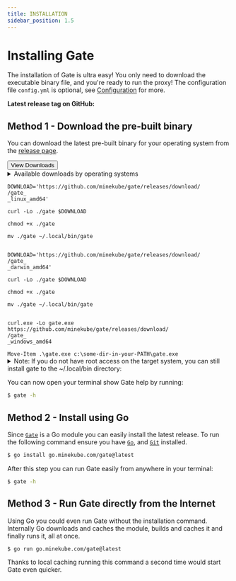 ```yaml
---
title: INSTALLATION
sidebar_position: 1.5
---
```


# Installing Gate

The installation of Gate is ultra easy! You only need to download the executable binary file,
and you're ready to run the proxy! The configuration file `config.yml` is optional, see
[Configuration](configuration) for more.

**Latest release tag on GitHub:**
<code><LatestTag username="minekube" repo="gate"/></code>

## Method 1 - Download the pre-built binary

You can download the latest pre-built binary for your operating system from the [release page](https://github.com/minekube/gate/releases).

<ButtonGroup>
    <Button type="primary" href="https://github.com/minekube/gate/releases" target="_blank">View Downloads</Button>
</ButtonGroup>


<details>
<summary>Available downloads by operating systems</summary>

| OS      | Binary Name with Processor                        |
|---------|---------------------------------------------------|
| Windows | `windows_arm64`, `windows_amd64` or `windows_386` |
| MacOS   | `darwin_amd64` or `darwin_arm64`                  |
| Linux   | `linux_arm64`, `linux_amd64` or `linux_386`       |

</details>



<Tabs>
<TabItem value="linux" label="Linux" default>

<code>
DOWNLOAD='https://github.com/minekube/gate/releases/download/
<LatestTag username="minekube" repo="gate"/>/gate_
<LatestTag plain username="minekube" repo="gate"/>_linux_amd64'<br/>
curl -Lo ./gate $DOWNLOAD<br/>
chmod +x ./gate<br/>
mv ./gate ~/.local/bin/gate<br/>
</code>

</TabItem>
<TabItem value="macos" label="MacOS">

<code>
DOWNLOAD='https://github.com/minekube/gate/releases/download/
<LatestTag username="minekube" repo="gate"/>/gate_
<LatestTag plain username="minekube" repo="gate"/>_darwin_amd64'<br/>
curl -Lo ./gate $DOWNLOAD<br/>
chmod +x ./gate<br/>
mv ./gate ~/.local/bin/gate<br/>
</code>

</TabItem>
<TabItem value="windows" label="Windows in PowerShell">

<code>
curl.exe -Lo gate.exe https://github.com/minekube/gate/releases/download/
<LatestTag username="minekube" repo="gate"/>/gate_
<LatestTag plain username="minekube" repo="gate"/>_windows_amd64<br/>
Move-Item .\gate.exe c:\some-dir-in-your-PATH\gate.exe
</code>

</TabItem>
</Tabs>


<details>
<summary>
    Note: If you do not have root access on the target system, you can still install gate to the ~/.local/bin directory:
</summary>

```sh
chmod +x gate
mkdir -p ~/.local/bin
mv ./gate ~/.local/bin/gate
# and then append (or prepend) ~/.local/bin to $PATH
```

</details>


You can now open your terminal show Gate help by running:
```sh
$ gate -h
```

## Method 2 - Install using Go

Since [`Gate`](https://github.com/minekube/gate/blob/master/go.mod) is a Go module you can easily install the latest release.
To run the following command ensure you have [`Go`](https://go.dev/doc/install), and [`Git`](https://www.atlassian.com/git/tutorials/install-git) installed.

```sh
$ go install go.minekube.com/gate@latest
```

After this step you can run Gate easily from anywhere in your terminal:
```sh
$ gate -h
```

## Method 3 - Run Gate directly from the Internet

Using Go you could even run Gate without the installation command.
Internally Go downloads and caches the module, builds and caches it and finally runs it,
all at once.
```sh
$ go run go.minekube.com/gate@latest
```

Thanks to local caching running this command a second time would start Gate even quicker.